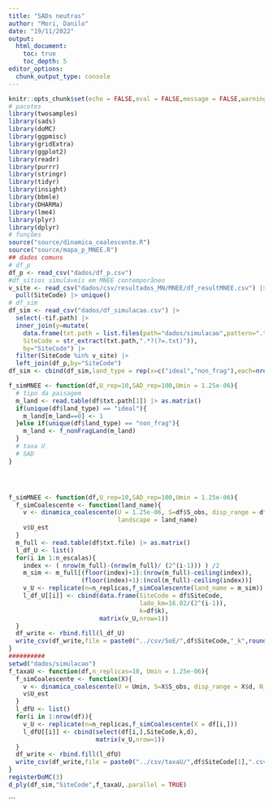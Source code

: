 ```yaml
---
title: "SADs neutras"
author: "Mori, Danilo"
date: "19/11/2022"
output: 
  html_document:
    toc: true
    toc_depth: 5
editor_options: 
  chunk_output_type: console
---
```


<style>
body {
text-align: justify}
</style>

```r
knitr::opts_chunk$set(echo = FALSE,eval = FALSE,message = FALSE,warning = FALSE)
# pacotes
library(twosamples)
library(sads)
library(doMC)
library(ggpmisc)
library(gridExtra)
library(ggplot2)
library(readr)
library(purrr)
library(stringr)
library(tidyr)
library(insight)
library(bbmle)
library(DHARMa)
library(lme4)
library(plyr)
library(dplyr)
# funções
source("source/dinamica_coalescente.R")
source("source/mapa_p_MNEE.R")
## dados comuns
# df_p
df_p <- read_csv("dados/df_p.csv")
#df_sítios simuláveis em MNEE contemporâneo
v_site <- read_csv("dados/csv/resultados_MN/MNEE/df_resultMNEE.csv") |> 
  pull(SiteCode) |> unique()
# df_sim
df_sim <- read_csv("dados/df_simulacao.csv") |> 
  select(-tif.path) |> 
  inner_join(y=mutate(
    data.frame(txt.path = list.files(path="dados/simulacao",pattern=".txt")),
    SiteCode = str_extract(txt.path,".*?(?=.txt)")),
    by="SiteCode") |> 
  filter(SiteCode %in% v_site) |>
  left_join(df_p,by="SiteCode")
df_sim <- cbind(df_sim,land_type = rep(x=c("ideal","non_frag"),each=nrow(df_sim)))
```





```r
f_simMNEE <- function(df,U_rep=10,SAD_rep=100,Umin = 1.25e-06){
  # tipo da paisagem
  m_land <- read.table(df$txt.path[1]) |> as.matrix()
  if(unique(df$land_type) == "ideal"){
    m_land[m_land==0] <- 1
  }else if(unique(df$land_type) == "non_frag"){
    m_land <- f_nonFragLand(m_land)
  }
  # taxa U
  # SAD
}




f_simMNEE <- function(df,U_rep=10,SAD_rep=100,Umin = 1.25e-06){
  f_simCoalescente <- function(land_name){
    v <- dinamica_coalescente(U = 1.25e-06, S=df$S_obs, disp_range = df$d, N_simul = 1,
                              landscape = land_name)
    v$U_est
  }
  m_full <- read.table(df$txt.file) |> as.matrix()
  l_df_U <- list()
  for(i in 1:n_escalas){
    index <- ( nrow(m_full)-(nrow(m_full)/ (2^(i-1))) ) /2
    m_sim <- m_full[(floor(index)+1):(nrow(m_full)-ceiling(index)),
                    (floor(index)+1):(ncol(m_full)-ceiling(index))]
    v_U <- replicate(n=n_replicas,f_simCoalescente(land_name = m_sim))
    l_df_U[[i]] <- cbind(data.frame(SiteCode = df$SiteCode,
                                    lado_km=16.02/(2^(i-1)),
                                    k=df$k),
                         matrix(v_U,nrow=1))
  }
  df_write <- rbind.fill(l_df_U)
  write_csv(df_write,file = paste0("../csv/SoE/",df$SiteCode,"_k",round(df$k*100,0),".csv"))
}
##########
setwd("dados/simulacao")
f_taxaU <- function(df,n_replicas=10, Umin = 1.25e-06){
  f_simCoalescente <- function(X){
    v <- dinamica_coalescente(U = Umin, S=X$S_obs, disp_range = X$d, N_simul=1,landscape = X$txt.path)
    v$U_est
  }
  l_dfU <- list()
  for(i in 1:nrow(df)){
    v_U <- replicate(n=n_replicas,f_simCoalescente(X = df[i,]))
    l_dfU[[i]] <- cbind(select(df[i,],SiteCode,k,d),
                        matrix(v_U,nrow=1))
  }
  df_write <- rbind.fill(l_dfU)
  write_csv(df_write,file = paste0("../csv/taxaU/",df$SiteCode[1],".csv"))
}
registerDoMC(3)
d_ply(df_sim,"SiteCode",f_taxaU,.parallel = TRUE)
```


```


